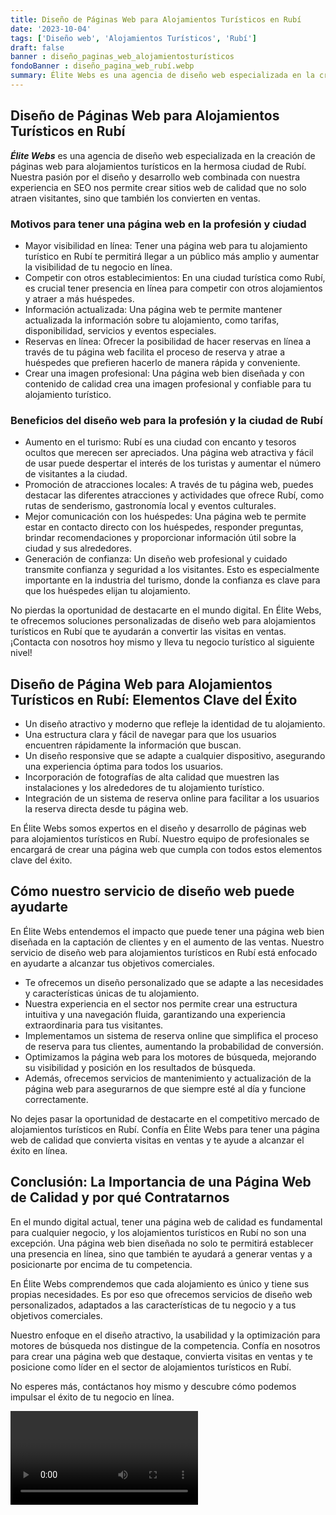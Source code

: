 ```yaml
---
title: Diseño de Páginas Web para Alojamientos Turísticos en Rubí
date: '2023-10-04'
tags: ['Diseño web', 'Alojamientos Turísticos', 'Rubí']
draft: false
banner : diseño_paginas_web_alojamientosturísticos
fondoBanner : diseño_pagina_web_rubí.webp
summary: Élite Webs es una agencia de diseño web especializada en la creación de páginas web para alojamientos turísticos en la hermosa ciudad de Rubí. Nuestra pasión por el diseño y desarrollo web combinada con nuestra experiencia en SEO nos permite crear sitios web de calidad que no solo atraen visitantes, sino que también los convierten en ventas.
---
```


## Diseño de Páginas Web para Alojamientos Turísticos en Rubí

***Élite Webs*** es una agencia de diseño web especializada en la creación de páginas web para alojamientos turísticos en la hermosa ciudad de Rubí. Nuestra pasión por el diseño y desarrollo web combinada con nuestra experiencia en SEO nos permite crear sitios web de calidad que no solo atraen visitantes, sino que también los convierten en ventas.

### Motivos para tener una página web en la profesión y ciudad

- Mayor visibilidad en línea: Tener una página web para tu alojamiento turístico en Rubí te permitirá llegar a un público más amplio y aumentar la visibilidad de tu negocio en línea.
- Competir con otros establecimientos: En una ciudad turística como Rubí, es crucial tener presencia en línea para competir con otros alojamientos y atraer a más huéspedes.
- Información actualizada: Una página web te permite mantener actualizada la información sobre tu alojamiento, como tarifas, disponibilidad, servicios y eventos especiales.
- Reservas en línea: Ofrecer la posibilidad de hacer reservas en línea a través de tu página web facilita el proceso de reserva y atrae a huéspedes que prefieren hacerlo de manera rápida y conveniente.
- Crear una imagen profesional: Una página web bien diseñada y con contenido de calidad crea una imagen profesional y confiable para tu alojamiento turístico.

### Beneficios del diseño web para la profesión y la ciudad de Rubí

- Aumento en el turismo: Rubí es una ciudad con encanto y tesoros ocultos que merecen ser apreciados. Una página web atractiva y fácil de usar puede despertar el interés de los turistas y aumentar el número de visitantes a la ciudad.
- Promoción de atracciones locales: A través de tu página web, puedes destacar las diferentes atracciones y actividades que ofrece Rubí, como rutas de senderismo, gastronomía local y eventos culturales.
- Mejor comunicación con los huéspedes: Una página web te permite estar en contacto directo con los huéspedes, responder preguntas, brindar recomendaciones y proporcionar información útil sobre la ciudad y sus alrededores.
- Generación de confianza: Un diseño web profesional y cuidado transmite confianza y seguridad a los visitantes. Esto es especialmente importante en la industria del turismo, donde la confianza es clave para que los huéspedes elijan tu alojamiento.

No pierdas la oportunidad de destacarte en el mundo digital. En Élite Webs, te ofrecemos soluciones personalizadas de diseño web para alojamientos turísticos en Rubí que te ayudarán a convertir las visitas en ventas. ¡Contacta con nosotros hoy mismo y lleva tu negocio turístico al siguiente nivel!

<GifSeo />

<Cta />

## Diseño de Página Web para Alojamientos Turísticos en Rubí: Elementos Clave del Éxito

- Un diseño atractivo y moderno que refleje la identidad de tu alojamiento.
- Una estructura clara y fácil de navegar para que los usuarios encuentren rápidamente la información que buscan.
- Un diseño responsive que se adapte a cualquier dispositivo, asegurando una experiencia óptima para todos los usuarios.
- Incorporación de fotografías de alta calidad que muestren las instalaciones y los alrededores de tu alojamiento turístico.
- Integración de un sistema de reserva online para facilitar a los usuarios la reserva directa desde tu página web.

En Élite Webs somos expertos en el diseño y desarrollo de páginas web para alojamientos turísticos en Rubí. Nuestro equipo de profesionales se encargará de crear una página web que cumpla con todos estos elementos clave del éxito.

## Cómo nuestro servicio de diseño web puede ayudarte

En Élite Webs entendemos el impacto que puede tener una página web bien diseñada en la captación de clientes y en el aumento de las ventas. Nuestro servicio de diseño web para alojamientos turísticos en Rubí está enfocado en ayudarte a alcanzar tus objetivos comerciales.

- Te ofrecemos un diseño personalizado que se adapte a las necesidades y características únicas de tu alojamiento.
- Nuestra experiencia en el sector nos permite crear una estructura intuitiva y una navegación fluida, garantizando una experiencia extraordinaria para tus visitantes.
- Implementamos un sistema de reserva online que simplifica el proceso de reserva para tus clientes, aumentando la probabilidad de conversión.
- Optimizamos la página web para los motores de búsqueda, mejorando su visibilidad y posición en los resultados de búsqueda.
- Además, ofrecemos servicios de mantenimiento y actualización de la página web para asegurarnos de que siempre esté al día y funcione correctamente.

No dejes pasar la oportunidad de destacarte en el competitivo mercado de alojamientos turísticos en Rubí. Confía en Élite Webs para tener una página web de calidad que convierta visitas en ventas y te ayude a alcanzar el éxito en línea.

## Conclusión: La Importancia de una Página Web de Calidad y por qué Contratarnos

En el mundo digital actual, tener una página web de calidad es fundamental para cualquier negocio, y los alojamientos turísticos en Rubí no son una excepción. Una página web bien diseñada no solo te permitirá establecer una presencia en línea, sino que también te ayudará a generar ventas y a posicionarte por encima de tu competencia.

En Élite Webs comprendemos que cada alojamiento es único y tiene sus propias necesidades. Es por eso que ofrecemos servicios de diseño web personalizados, adaptados a las características de tu negocio y a tus objetivos comerciales.

Nuestro enfoque en el diseño atractivo, la usabilidad y la optimización para motores de búsqueda nos distingue de la competencia. Confía en nosotros para crear una página web que destaque, convierta visitas en ventas y te posicione como líder en el sector de alojamientos turísticos en Rubí.

No esperes más, contáctanos hoy mismo y descubre cómo podemos impulsar el éxito de tu negocio en línea.

<Video />

<CtaBot job='Alojamientos Turísticos' city='Rubí'/>

<Gmaps query='Rubí+españa+maps' />
